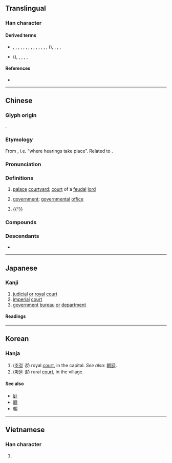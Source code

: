 {{character info}}
==Translingual==

===Han character===
{{Han char|rn=54|rad=廴|as=04|sn=6|snj=7|four=12401|canj=NKHG|ids=⿺廴𡈼}}

====Derived terms====
* {{l|mul|侹}}, {{l|mul|娗}}, {{l|mul|挺}}, {{l|mul|涏}}, {{l|mul|狿}}, {{l|mul|梃}}, {{l|mul|烶}}, {{l|mul|珽}}, {{l|mul|脡}}, {{l|mul|䅍}}, {{l|mul|綎}}, {{l|mul|艇}}, {{l|mul|蜓}}, {{l|mul|誔}}, {{l|mul|鋌}}({{l|mul|铤}}), {{l|mul|䩠}}, {{l|mul|䯕}}, {{l|mul|䱓}}, {{l|mul|鼮}}
* {{l|mul|頲}}({{l|mul|颋}}), {{l|mul|莛}}, {{l|mul|筳}}, {{l|mul|霆}}, {{l|mul|庭}}, {{l|mul|閮}}

====References====
* {{Han ref|kx=0353.020|dkj=09571|dj=0667.010|hdz=10403.110|uh=5EF7|ud=24311|bh=A7CA|bd=42954}}

----

==Chinese==
{{zh-forms}}

===Glyph origin===
{{Han etym}}
{{Han compound|廴|𡈼|c1=s|c2=p|ls=psc}}.

===Etymology===
From {{och-l|聽|to hear}}, i.e. “where hearings take place”. Related to {{och-l|廳|hall}}.

===Pronunciation===
{{zh-pron
|m=tíng
|c=ting4
|md=dìng
|mn=têng/xm,zz:thêng
|mn-t=têng5
|w=3din
|mc=y
|oc=y
|cat=n
}}

===Definitions===
{{zh-hanzi}}

# {{lb|zh|historical}} [[palace]] [[courtyard]]; [[court]] of a [[feudal]] [[lord]]
# {{lb|zh|historical}} [[government]]; [[governmental]] [[office]]
# {{†}} {{zh-alt-form|庭|[[courtyard]]}}

===Compounds===
{{zh-der|二朝廷|內廷|宮廷|小朝廷|廟廷|廷尉|廷對|廷年|廷掾|廷杖|廷爭面折|廷試|廷諍|廷辱|廷魁|徑廷|教廷|朝廷|清廷|銓廷|阿根廷|面折廷爭}}

===Descendants===
* {{desc|bo|ཐིང||government department or office at the provincial level|bor=1}}

----

==Japanese==

===Kanji===
{{ja-kanji|grade=c|rs=廴04}}

# [[judicial]] [[or]] [[royal]] [[court]]
# [[imperial]] [[court]]
# [[government]] [[bureau]] [[or]] [[department]]

====Readings====
{{ja-readings
|goon=じょう
|kanon=てい
|kun=にわ-
}}

----

==Korean==

===Hanja===
{{ko-hanja|hangeul=정|rv=jeong|mr=chŏng}}

# ([[조정]] ''정'') royal [[court]], in the capital. ''See also'': [[朝廷]].
# ([[마을]] ''정'') rural [[court]], in the village.

====See also====

* [[庭]]
* [[廳]]
* [[朝]]

----

==Vietnamese==

===Han character===
{{vi-readings|reading=đình|rs=廴04}}

# {{rfdef|vi|sort=廴04}}